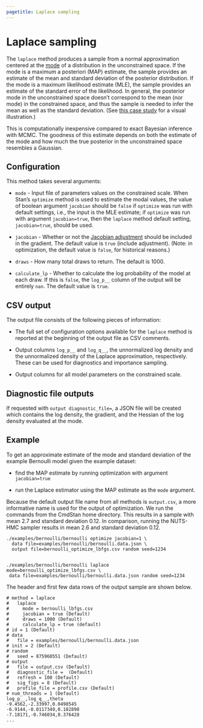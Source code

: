 ```yaml
---
pagetitle: Laplace sampling
---
```


# Laplace sampling

The `laplace` method produces a sample from a normal approximation
centered at the [mode](optimize_config.qmd) of a distribution in the unconstrained space.
If the mode is a maximum a posteriori (MAP) estimate,
the sample provides an estimate of the mean and standard deviation
of the posterior distribution.
If the mode is a maximum likelihood estimate (MLE),
the sample provides an estimate of the standard error of the likelihood.
In general,  the posterior mode in the unconstrained space doesn't correspond
to the mean (nor mode) in the constrained space, and thus the sample is needed
to infer the mean as well as the standard deviation.
(See [this case study](https://avehtari.github.io/casestudies/Jacobian/jacobian.html)
for a visual illustration.)

This is computationally inexpensive compared to exact Bayesian inference with MCMC.
The goodness of this estimate depends on both the estimate of the mode
and how much the true posterior in the unconstrained space resembles a Gaussian.


## Configuration

This method takes several arguments:

- `mode` - Input file of parameters values on the constrained scale.
When Stan's `optimize` method is used to estimate the modal values,
the value of boolean argument `jacobian` should be `false` if `optimize` was
run with default settings, i.e., the input is the MLE estimate;
if `optimize` was run with argument `jacobian=true`, then the `laplace`
method default setting, `jacobian=true`, should be used.

- `jacobian` - Whether or not the
[Jacobian adjustment](https://mc-stan.org/docs/stan-users-guide/reparameterization.html)
should be included in the gradient. The default value is `true` (include adjustment).
(Note: in optimization, the default value is `false`, for historical reasons.)

- `draws` - How many total draws to return. The default is $1000$.

- `calculate_lp` - Whether to calculate the log probability of the model at
each draw. If this is `false`, the `log_p__` column of the output will be
entirely `nan`. The default value is `true`.


## CSV output

The output file consists of the following pieces of information:

- The full set of configuration options available for the `laplace` method is
  reported at the beginning of the output file as CSV comments.

- Output columns `log_p__` and `log_q__`, the unnormalized log density and the
unnormalized density of the Laplace approximation, respectively.
These can be used for diagnostics and importance sampling.

- Output columns for all model parameters on the constrained scale.

## Diagnostic file outputs

If requested with `output diagnostic_file=`, a JSON file will be
created which contains the log density, the gradient, and the Hessian
of the log density evaluated at the mode.

## Example

To get an approximate estimate of the mode and standard deviation of the
example Bernoulli model given the example dataset:

- find the MAP estimate by running optimization with argument `jacobian=true`

- run the Laplace estimator using the MAP estimate as the `mode` argument.

Because the default output file name from all methods is `output.csv`,
a more informative name is used for the output of optimization.
We run the commands from the CmdStan home directory.
This results in a sample with mean 2.7 and standard deviation 0.12.
In comparison, running the NUTS-HMC sampler results in mean 2.6 and standard deviation 0.12.


```
./examples/bernoulli/bernoulli optimize jacobian=1 \
  data file=examples/bernoulli/bernoulli.data.json \
  output file=bernoulli_optimize_lbfgs.csv random seed=1234


./examples/bernoulli/bernoulli laplace mode=bernoulli_optimize_lbfgs.csv \
 data file=examples/bernoulli/bernoulli.data.json random seed=1234
```

The header and first few data rows of the output sample are shown below.

```
# method = laplace
#   laplace
#     mode = bernoulli_lbfgs.csv
#     jacobian = true (Default)
#     draws = 1000 (Default)
#     calculate_lp = true (default)
# id = 1 (Default)
# data
#   file = examples/bernoulli/bernoulli.data.json
# init = 2 (Default)
# random
#   seed = 875960551 (Default)
# output
#   file = output.csv (Default)
#   diagnostic_file =  (Default)
#   refresh = 100 (Default)
#   sig_figs = 8 (Default)
#   profile_file = profile.csv (Default)
# num_threads = 1 (Default)
log_p__,log_q__,theta
-9.4562,-2.33997,0.0498545
-6.9144,-0.0117349,0.182898
-7.18171,-0.746034,0.376428
...
```
